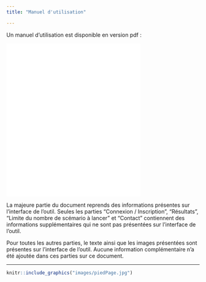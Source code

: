 ```yaml
---
title: "Manuel d'utilisation"

---
```


Un manuel d'utilisation est disponible en version pdf :  
  
![](files/pdf/ManuelUtilisation2.pdf){width="350" height="400"}

La majeure partie du document reprends des informations présentes sur l’interface de l’outil. Seules les parties "Connexion / Inscription", "Résultats", "Limite du nombre de scémario à lancer" et "Contact" contiennent des informations supplémentaires qui ne sont pas présentées sur l’interface de l’outil.  

Pour toutes les autres parties, le texte ainsi que les images présentées sont présentes sur l’interface de l’outil. Aucune information complémentaire n’a été ajoutée dans ces parties sur ce document.


----------
```r
knitr::include_graphics("images/piedPage.jpg")
```
